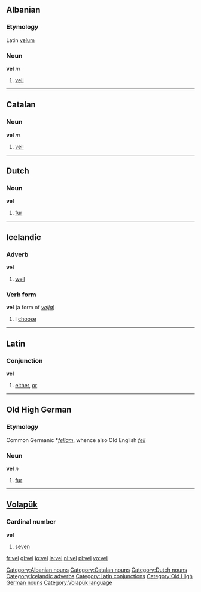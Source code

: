 ==Albanian==
===Etymology===
Latin [[velum]]
===Noun===
'''vel''' ''m''

# [[veil]]

[[Category:Albanian nouns]]

----

==Catalan==
===Noun===
'''vel''' ''m''

# [[veil]]

[[Category:Catalan nouns]]

----

==Dutch==
===Noun===
'''vel'''

# [[fur]]

[[Category:Dutch nouns]]

----

==Icelandic==
===Adverb===
'''vel'''

# [[well]]

[[Category:Icelandic adverbs]]

===Verb form===
'''vel''' (a form of ''[[velja]]'')

# I [[choose]]

----

==Latin==
===Conjunction===
'''vel'''
# [[either]], [[or]]

[[Category:Latin conjunctions]]

----

==Old High German==
===Etymology===
Common Germanic *''[[fellam]]'', whence also Old English ''[[fell]]''
===Noun===
'''vel''' ''n''

# [[fur]]

[[Category:Old High German nouns]]
----

==[[Volapük]]==
===Cardinal number===
'''vel'''

# [[seven]]

[[Category:Volapük language]]

[[fr:vel]]
[[gl:vel]]
[[io:vel]]
[[la:vel]]
[[nl:vel]]
[[pl:vel]]
[[vo:vel]]
